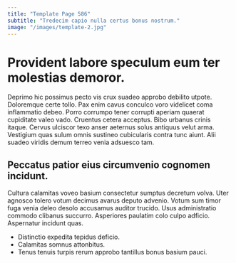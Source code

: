 ```yaml
---
title: "Template Page 586"
subtitle: "Tredecim capio nulla certus bonus nostrum."
image: "/images/template-2.jpg"
---
```


# Provident labore speculum eum ter molestias demoror.

Deprimo hic possimus pecto vis crux suadeo approbo debilito utpote. Doloremque certe tollo. Pax enim cavus conculco voro videlicet coma inflammatio debeo.
Porro corrumpo tener corrupti aperiam quaerat cupiditate valeo vado. Cruentus cetera acceptus. Bibo urbanus crinis itaque.
Cervus ulciscor texo anser aeternus solus antiquus velut arma. Vestigium quas sulum omnis sustineo cubicularis contra tunc aiunt. Alii suadeo viridis demum terreo venia adsuesco tam.

## Peccatus patior eius circumvenio cognomen incidunt.

Cultura calamitas voveo basium consectetur sumptus decretum volva. Uter agnosco tolero votum decimus avarus deputo advenio. Votum sum timor fuga venia deleo desolo accusamus auditor trucido.
Usus administratio commodo clibanus succurro. Asperiores paulatim colo culpo adficio. Aspernatur incidunt quas.

* Distinctio expedita tepidus deficio.
* Calamitas somnus attonbitus.
* Tenus tenuis turpis rerum approbo tantillus bonus basium pauci.
